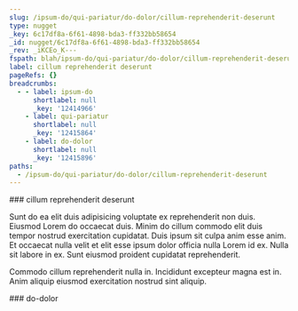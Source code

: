 ```yaml
---
slug: /ipsum-do/qui-pariatur/do-dolor/cillum-reprehenderit-deserunt
type: nugget
_key: 6c17df8a-6f61-4898-bda3-ff332bb58654
_id: nugget/6c17df8a-6f61-4898-bda3-ff332bb58654
_rev: _iKCEo_K---
fspath: blah/ipsum-do/qui-pariatur/do-dolor/cillum-reprehenderit-deserunt.md
label: cillum reprehenderit deserunt
pageRefs: {}
breadcrumbs:
  - - label: ipsum-do
      shortlabel: null
      _key: '12414966'
    - label: qui-pariatur
      shortlabel: null
      _key: '12415864'
    - label: do-dolor
      shortlabel: null
      _key: '12415896'
paths:
  - /ipsum-do/qui-pariatur/do-dolor/cillum-reprehenderit-deserunt
---
```


<NuggetArea>
<Nugget slug="/ipsum-do/qui-pariatur/do-dolor/cillum-reprehenderit-deserunt" type="nugget" _key="6c17df8a-6f61-4898-bda3-ff332bb58654" _id="nugget/6c17df8a-6f61-4898-bda3-ff332bb58654" _rev="_iKCEo_K---" fspath="blah/ipsum-do/qui-pariatur/do-dolor/cillum-reprehenderit-deserunt.md" label="cillum reprehenderit deserunt" paths="/ipsum-do/qui-pariatur/do-dolor/cillum-reprehenderit-deserunt">
<NuggetBody>
### cillum reprehenderit deserunt

Sunt do ea elit duis adipisicing voluptate ex reprehenderit non duis. Eiusmod Lorem do occaecat duis. Minim do cillum commodo elit duis tempor nostrud exercitation cupidatat. Duis ipsum sit culpa anim esse anim. Et occaecat nulla velit et elit esse ipsum dolor officia nulla Lorem id ex. Nulla sit labore in ex. Sunt eiusmod proident cupidatat reprehenderit.

Commodo cillum reprehenderit nulla in. Incididunt excepteur magna est in. Anim aliquip eiusmod exercitation nostrud sint aliquip.

</NuggetBody>
<Breadcrumbs>
<Crumbs>
<Crumb _key="12414966" label="ipsum-do" /><Crumb _key="12415864" label="qui-pariatur" /><Crumb _key="12415896" label="do-dolor" />
</Crumbs>
</Breadcrumbs>
</Nugget>

<NuggetsInbound>
</NuggetsInbound>
<NuggetsOutbound>
</NuggetsOutbound>
</NuggetArea>
<PassagesInbound>
<Passage direction="inbound" type="passage" _key="12415896" _id="passage/12415896" _rev="_iKCEo_G--_" label="do-dolor" passage="do-dolor" fspath="blah/ipsum-do/qui-pariatur/do-dolor" paths="/ipsum-do/qui-pariatur/do-dolor" slug="/ipsum-do/qui-pariatur/do-dolor">
<NuggetBody>
### do-dolor

</NuggetBody>
<Breadcrumbs>
<Crumbs>
<Crumb _key="12414966" label="ipsum-do" /><Crumb _key="12415864" label="qui-pariatur" />
</Crumbs>
</Breadcrumbs>
</Passage>

</PassagesInbound>
<PassagesOutbound>
</PassagesOutbound>